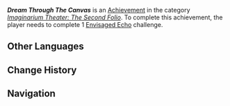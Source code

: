 {{Achievement Infobox
|title        = Dream Through The Canvas
|id           = 82213
|order id     = 2213
|category     = Imaginarium Theater: The Second Folio
|description  = Complete the [[Envisaged Echo]]es challenge(s) for 1 character(s)
|requirements = 
|primogems    = 5
|tracking     = 
|topic        = 
|quest        = 
|hidden       = 
|set          = Dream Through The Canvas
|tier         = 1
|tiers_total  = 3
}}
'''''Dream Through The Canvas''''' is an [[Achievement]] in the category ''[[Imaginarium Theater: The Second Folio]]''. To complete this achievement, the player needs to complete 1 [[Envisaged Echo]] challenge.

==Other Languages==
{{Other Languages|Transclude=Dream Through The Canvas}}

==Change History==
{{Change History|5.0}}

==Navigation==
{{Achievement Navbox}}